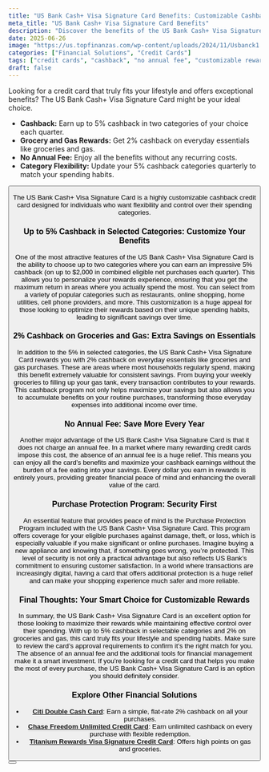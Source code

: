 ```yaml
---
title: "US Bank Cash+ Visa Signature Card Benefits: Customizable Cashback"
meta_title: "US Bank Cash+ Visa Signature Card Benefits"
description: "Discover the benefits of the US Bank Cash+ Visa Signature Card: up to 5% cashback in chosen categories, 2% on groceries and gas, and no annual fee. Customize your rewards and maximize savings."
date: 2025-06-26
image: "https://us.topfinanzas.com/wp-content/uploads/2024/11/Usbanck1.webp"
categories: ["Financial Solutions", "Credit Cards"]
tags: ["credit cards", "cashback", "no annual fee", "customizable rewards"]
draft: false
---
```


Looking for a credit card that truly fits your lifestyle and offers exceptional benefits? The US Bank Cash+ Visa Signature Card might be your ideal choice.

- **Cashback:** Earn up to 5% cashback in two categories of your choice each quarter.
- **Grocery and Gas Rewards:** Get 2% cashback on everyday essentials like groceries and gas.
- **No Annual Fee:** Enjoy all the benefits without any recurring costs.
- **Category Flexibility:** Update your 5% cashback categories quarterly to match your spending habits.

<Button label="See How It Works" link="/financial-solutions/us-bank-cash-plus-visa-signature-card-requirements" />

The US Bank Cash+ Visa Signature Card is a highly customizable cashback credit card designed for individuals who want flexibility and control over their spending categories.

### Up to 5% Cashback in Selected Categories: Customize Your Benefits

One of the most attractive features of the US Bank Cash+ Visa Signature Card is the ability to choose up to two categories where you can earn an impressive 5% cashback (on up to $2,000 in combined eligible net purchases each quarter). This allows you to personalize your rewards experience, ensuring that you get the maximum return in areas where you actually spend the most. You can select from a variety of popular categories such as restaurants, online shopping, home utilities, cell phone providers, and more. This customization is a huge appeal for those looking to optimize their rewards based on their unique spending habits, leading to significant savings over time.

### 2% Cashback on Groceries and Gas: Extra Savings on Essentials

In addition to the 5% in selected categories, the US Bank Cash+ Visa Signature Card rewards you with 2% cashback on everyday essentials like groceries and gas purchases. These are areas where most households regularly spend, making this benefit extremely valuable for consistent savings. From buying your weekly groceries to filling up your gas tank, every transaction contributes to your rewards. This cashback program not only helps maximize your savings but also allows you to accumulate benefits on your routine purchases, transforming those everyday expenses into additional income over time.

### No Annual Fee: Save More Every Year

Another major advantage of the US Bank Cash+ Visa Signature Card is that it does not charge an annual fee. In a market where many rewarding credit cards impose this cost, the absence of an annual fee is a huge relief. This means you can enjoy all the card’s benefits and maximize your cashback earnings without the burden of a fee eating into your savings. Every dollar you earn in rewards is entirely yours, providing greater financial peace of mind and enhancing the overall value of the card.

### Purchase Protection Program: Security First

An essential feature that provides peace of mind is the Purchase Protection Program included with the US Bank Cash+ Visa Signature Card. This program offers coverage for your eligible purchases against damage, theft, or loss, which is especially valuable if you make significant or online purchases. Imagine buying a new appliance and knowing that, if something goes wrong, you’re protected. This level of security is not only a practical advantage but also reflects US Bank’s commitment to ensuring customer satisfaction. In a world where transactions are increasingly digital, having a card that offers additional protection is a huge relief and can make your shopping experience much safer and more reliable.

### Final Thoughts: Your Smart Choice for Customizable Rewards

In summary, the US Bank Cash+ Visa Signature Card is an excellent option for those looking to maximize their rewards while maintaining effective control over their spending. With up to 5% cashback in selectable categories and 2% on groceries and gas, this card truly fits your lifestyle and spending habits. Make sure to review the card’s approval requirements to confirm it’s the right match for you. The absence of an annual fee and the additional tools for financial management make it a smart investment. If you’re looking for a credit card that helps you make the most of every purchase, the US Bank Cash+ Visa Signature Card is an option you should definitely consider.

### Explore Other Financial Solutions

- [**Citi Double Cash Card**](/financial-solutions/citi-double-cash-credit-card-benefits): Earn a simple, flat-rate 2% cashback on all your purchases.
- [**Chase Freedom Unlimited Credit Card**](/financial-solutions/chase-freedom-unlimited-credit-card-benefits): Earn unlimited cashback on every purchase with flexible redemption.
- [**Titanium Rewards Visa Signature Credit Card**](/financial-solutions/titanium-rewards-visa-signature-credit-card-benefits): Offers high points on gas and groceries.

<Button label="Check Eligibility Requirements" link="/financial-solutions/us-bank-cash-plus-visa-signature-card-requirements" />
